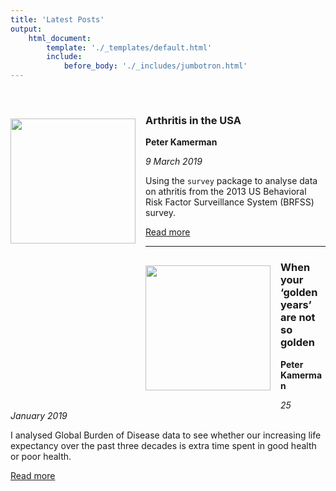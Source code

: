 ```yaml
---
title: 'Latest Posts'
output:
    html_document:
        template: './_templates/default.html'
        include:
            before_body: './_includes/jumbotron.html'
---
```


<br>

![](./images/posts/2019-03-09-pain-in-the-usa/post-image.jpg){ style="float:left;margin-left:auto;margin-right:auto;padding:16px 16px 20px 0px;" width=200px }

### Arthritis in the USA

**Peter Kamerman**

_9 March 2019_

Using the `survey` package to analyse data on athritis from the 2013 US Behavioral Risk Factor Surveillance System (BRFSS) survey.

<a class="btn btn-primary" href="https://www.painblogr.org/2019-03-09-pain-in-the-usa.html" target="_blank">Read more <i class="fa fa-arrow-circle-o-right fa-2x" style="vertical-align: middle;" aria-hidden="true"></i></a><br>

****

![](./images/posts/2019-01-25-global-burden-of-disease/post-image.jpg){ style="float:left;margin-left:auto;margin-right:auto;padding:16px 16px 20px 0px;" width=200px }

### When your ‘golden years’ are not so golden

**Peter Kamerman**

_25 January 2019_

I analysed Global Burden of Disease data to see whether our increasing life expectancy over the past three decades is extra time spent in good health or poor health.

<a class="btn btn-primary" href="https://www.painblogr.org/2019-01-25-global-burden-of-disease.html" target="_blank">Read more <i class="fa fa-arrow-circle-o-right fa-2x" style="vertical-align: middle;" aria-hidden="true"></i></a><br>

